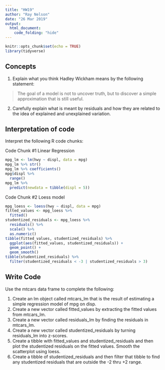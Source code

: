 ```yaml
---
title: "HW19"
author: "Ray Nelson"
date: "26 Mar 2019"
output:
  html_document:
    code_folding: "hide"
---
```


```r
knitr::opts_chunk$set(echo = TRUE)
library(tidyverse)
```

## Concepts  

1.  Explain what you think Hadley Wickham means by the following statement:

> The goal of a model is not to uncover truth, but to discover a simple approximation that is still useful.  

2.  Carefully explain what is meant by residuals and how they are related to the idea of explained and unexplained variation.
    
## Interpretation of code  

Interpret the following R code chunks: 

Code Chunk #1 Linear Regression

```r
mpg_lm <- lm(hwy ~ displ, data = mpg)
mpg_lm %>% str()
mpg_lm %>% coefficients()
mpg$displ %>%
  range()
mpg_lm %>%
  predict(newdata = tibble(displ = 5))
```

Code Chunk #2 Loess model

```r
mpg_loess <- loess(hwy ~ displ, data = mpg)
fitted_values <- mpg_loess %>%
  fitted()
studentized_residuals <- mpg_loess %>%
  residuals() %>% 
  scale() %>% 
  as.numeric()
tibble(fitted_values, studentized_residuals) %>% 
  ggplot(aes(fitted_values, studentized_residuals)) +
  geom_point() +
  geom_smooth()
tibble(studentized_residuals) %>% 
  filter(studentized_residuals < -3 | studentized_residuals > 3)
```  

## Write Code

Use the mtcars data frame to complete the following:

1.  Create an lm object called mtcars_lm that is the result of estimating a simple regression model of mpg on disp.
1.  Create a new vector called fitted_values by extracting the fitted values from mtcars_lm.
1.  Create a new vector called residuals_lm by finding the residuals in mtcars_lm.
1.  Create a new vector called studentized_residuals by turning residuals_lm  into z-scores.
1.  Create a tibble with fitted_values and studentized_residuals and then plot the studentized residuals on the fitted values. Smooth the scatterplot using loess.
1.  Create a tibble of studentized_residuals and then filter that tibble to find any studentized residuals that are outside the -2 thru +2 range.


```r

```